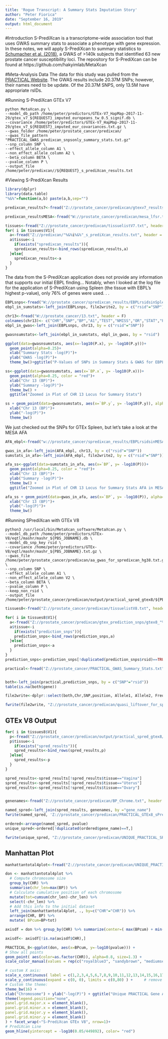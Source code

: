 ---
title: 'Rogue Transcript: A Summary Stats Imputation Story'
author: "Peter Fiorica"
date: "September 16, 2019"
output: html_document
---

#Introduction
S-PrediXcan is a transcriptome-wide association tool that uses GWAS summary stats to associate a phenotype with gene expression.  In these notes, we will apply S-PrediXcan to summary statistics to [Schumacher et al. (2018)](https://www.nature.com/articles/s41588-018-0142-8), a GWAS of >140k subjects that identified 63 new prostate cancer susceptibility loci.  The repository for S-PrediXcan can be found at https://github.com/hakyimlab/MetaXcan

#Meta-Analysis Data
The data for this study was pulled from the [PRACTICAL Website](http://practical.icr.ac.uk/blog/?page_id=8164).  The GWAS results include 20.37M SNPs; however, their names need to be update.  Of the 20.37M SNPS, only 13.5M have appropriate rsIDs.

#Running S-PrediXcan GTEx V7
```
python MetaXcan.py \
--model_db_path /home/peter/predictors/GTEx-V7_HapMap-2017-11-29/gtex_v7_${REQUEST}_imputed_europeans_tw_0.5_signif.db \
--covariance /home/peter/predictors/GTEx-V7_HapMap-2017-11-29/gtex_v7_${REQUEST}_imputed_eur_covariances.txt.gz \
--gwas_folder /home/peter/prostate_cancer/predixcan/ 
--gwas_file_pattern "PRACTICAL_GWAS_predixcan_snpsonly_summary_stats.txt.gz"
--snp_column SNP \
--effect_allele_column A1 \
--non_effect_allele_column A2 \
--beta_column BETA \
--pvalue_column P \
--output_file /home/peter/predixcan//${REQUEST}_s_prediXcan_results.txt
```

#Viewing S-PrediXcan Results
```{r, echo=TRUE, cache=TRUE}
library(dplyr)
library(data.table)
"%&%"=function(a,b) paste(a,b,sep="")

predixcan_results7<-fread("Z://prostate_cancer/predixcan/gtexv7_results.txt", header = T)

predixcan_resultsMESA<-fread("W://prostate_cancer/predixcan/mesa_lfsr.txt", header = T)

tissues<-fread("Z://prostate_cancer/predixcan/tissuelistV7.txt", header = F)
for( i in tissues$V1){
  a<-fread("Z://predixcan/"%&%i%&%"_s_prediXcan_results.txt", header = T)
  a$tissue<-i
    if(exists("spredixcan_results")){
    spredixcan_results<-bind_rows(spredixcan_results,a)
  }else{
    spredixcan_results<-a
  }
}
```
The data from the S-PrediXcan application does not provide any information that supports our initial EBPL finding...
Notably, when I looked at the log file for the application of S-PrediXcan using Spleen (the tissue with EBPL's highest p-value), only 76% of genes were used. . .

```{r}
EBPLsnps<-fread("W://prostate_cancer/spredixcan_results/EBPLrsidsinSpleen.txt", header = T)
ebpl_in_sumstats<-left_join(EBPLsnps, file2write2, by = c("rsid"="SNP"))

chr13<-fread("W://prostate_cancer/13.txt", header = F)
colnames(chr13)<- c("CHR","SNP","BP","A1","TEST","NMISS","OR","STAT","P","BETA","SE","MAF")
ebpl_in_gwas<-left_join(EBPLsnps, chr13, by = c("rsid"="SNP"))

gwasnsumstats<-left_join(ebpl_in_sumstats, ebpl_in_gwas, by = "rsid")

ggplot(data=gwasnsumstats, aes(x=-log10(P.x), y= -log10(P.y)))+
  geom_point(alpha=0.25)+
  xlab("Summary Stats -log(P)")+
  ylab("GWAS -log(P)")+
  theme_bw()+ggtitle("P-Values of SNPs in Summary Stats & GWAS for EBPL Prediction Model")

ss<-ggplot(data=gwasnsumstats, aes(x=`BP.x`, y= -log10(P.x)))+
  geom_point(alpha=0.25, color = "red")+
  xlab("Chr 13 (BP)")+
  ylab("Summary -log(P)")+
  theme_bw() + 
  ggtitle("Zoomed in Plot of CHR 13 Locus for Summary Stats")

ss + geom_point(data=gwasnsumstats, aes(x=`BP.y`, y= -log10(P.y)), alpha=0.25, color="royalblue")+
  xlab("Chr 13 (BP)")+
  ylab("-log(P)")+
  theme_bw()
```
We just checked out the SNPs for GTEx Spleen, but let's take a look at the MESA AFA

```{r}
AFA_ebpl<-fread("w://prostate_cancer/spredixcan_results/EBPLrsidsinMESA_AFA.txt", header = T)

gwas_in_afa<-left_join(AFA_ebpl, chr13, by = c("rsid"="SNP"))
sumstats_in_afa<-left_join(AFA_ebpl, file2write2, by = c("rsid"="SNP"))

afa_ss<-ggplot(data=sumstats_in_afa, aes(x=`BP`, y= -log10(P)))+
  geom_point(alpha=0.25, color = "red")+
  xlab("Chr 13 (BP)")+
  ylab("Summary -log(P)")+
  theme_bw() + 
  ggtitle("Zoomed in Plot of CHR 13 Locus for Summary Stats AFA in MESA")

afa_ss + geom_point(data=gwas_in_afa, aes(x=`BP`, y= -log10(P)), alpha=0.25, color="royalblue")+
  xlab("Chr 13 (BP)")+
  ylab("-log(P)")+
  theme_bw()
```

#Running SPrediXcan with GTEx V8
```
python3 /usr/local/bin/MetaXcan_software/MetaXcan.py \
--model_db_path /home/peter/predictors/GTEx-V8/eqtl/mashr/mashr_${PBS_JOBNAME}.db \
--model_db_snp_key rsid \
--covariance /home/peter/predictors/GTEx-V8/eqtl/mashr/mashr_${PBS_JOBNAME}.txt.gz \
--gwas_file /home/peter/prostate_cancer/predixcan/aa_gwas_for_spredixcan_hg38.txt.gz \
--snp_column SNP \
--effect_allele_column A1 \
--non_effect_allele_column V2 \
--beta_column BETA \
--pvalue_column P \
--keep_non_rsid \
--output_file /home/peter/prostate_cancer/predixcan/output/practical_spred_gtex8/${PBS_JOBNAME}_procan_GTEX8_s_prediXcan_results.txt
```

```{r}
tissues8<-fread("Z://prostate_cancer/predixcan/tissuelistV8.txt", header = F)

for( i in tissues8$V1){
  a<-fread("Z://prostate_cancer/predixcan/gtex_prediction_snps/gtex8_"%&%i%&%"_snps.txt", header = T)
  a$tissue<-i
    if(exists("prediction_snps")){
    prediction_snps<-bind_rows(prediction_snps,a)
  }else{
    prediction_snps<-a
  }
}
prediction_snps<-prediction_snps[!duplicated(prediction_snps$rsid)==TRUE,]

practical<-fread("Z://prostate_cancer/PRACTICAL_GWAS_Summary_Stats.txt", header = T, nThread= 32)


both<-left_join(practical,prediction_snps, by = c("SNP"="rsid"))
table(is.na(both$gene))

file2write<-dplyr::select(both,Chr,SNP,position, Allele1, Allele2, Freq1,Effect, StdErr, Pvalue,gene,varID,ref_allele,eff_allele)

fwrite(file2write, "Z://prostate_cancer/predixcan/quasi_liftover_for_spredixcan.txt", col.names = T, row.names=F, sep = "\t", quote = F)
```

## GTEx V8 Output
```{r}
for( i in tissues8$V1){
  p<-fread("Z://prostate_cancer/predixcan/output/practical_spred_gtex8/"%&%i%&%"_procan_GTEX8_s_prediXcan_results.txt", header = T)
  p$tissue<-i
    if(exists("spred_results")){
    spred_results<-bind_rows(spred_results,p)
  }else{
    spred_results<-p
  }
}

spred_results<-spred_results[!spred_results$tissue=="Vagina"]
spred_results<-spred_results[!spred_results$tissue=="Uterus"]
spred_results<-spred_results[!spred_results$tissue=="Ovary"]


genenames<-fread("Z://prostate_cancer/predixcan/BP_Chrome.txt", header = T)

named_spred<-left_join(spred_results, genenames, by ="gene_name")
fwrite(named_spred, 'Z://prostate_cancer/predixcan/PRACTICAL_GTEx8_sPredixcanResults2.txt', col.names =T, sep = "\t", quote = F, row.names = F)

ordered<-arrange(named_spred, pvalue)
unique_spred<-ordered[!duplicated(ordered$gene_name)==T,]

fwrite(unique_spred, "Z://prostate_cancer/predixcan/UNIQUE_PRACTICAL_SPRED_RESULTS.txt",  col.names =T, sep = "\t", quote = F, row.names = F)
```

## Manhattan Plot
```{r}
manhattantotal4plot<-fread("Z://prostate_cancer/predixcan/UNIQUE_PRACTICAL_SPRED_RESULTS.txt",header = TRUE, stringsAsFactors = TRUE)

don <- manhattantotal4plot %>%
  # Compute chromosome size
  group_by(CHR) %>% 
  summarise(chr_len=max(BP)) %>%
  # Calculate cumulative position of each chromosome
  mutate(tot=cumsum(chr_len)-chr_len) %>%
  select(-chr_len) %>%
  # Add this info to the initial dataset
  left_join(manhattantotal4plot, ., by=c("CHR"="CHR")) %>%
  arrange(CHR, BP) %>%
  mutate( BPcum=BP+tot)

axisdf = don %>% group_by(CHR) %>% summarize(center=( max(BPcum) + min(BPcum) ) / 2 )

axisdf<- axisdf[!is.na(axisdf$CHR),]

PRACTICAL_8<-ggplot(don, aes(x=BPcum, y=-log10(pvalue))) +
# Show all points
geom_point( aes(color=as.factor(CHR)), alpha=0.8, size=1.3) +
scale_color_manual(values = rep(c("royalblue3", "sandybrown", "mediumseagreen"), 22 )) +

# custom X axis:
scale_x_continuous( label = c(1,2,3,4,5,6,7,8,9,10,11,12,13,14,15,16,17,18," ", 20, " ", 22), breaks= axisdf$center, expand = c(0,0) ) +
scale_y_continuous(expand = c(0, 0), limits = c(0,80) ) +     # remove space between plot area and x axis
# Custom the theme:
theme_bw(16) +
xlab("Chromosome") + ylab("-log(P)") + ggtitle("Unique PRACTICAL Gene Associations") +
theme(legend.position="none",
panel.grid.major.x = element_blank(),
panel.grid.minor.x = element_blank(),
panel.grid.major.y = element_blank(),
panel.grid.minor.y = element_blank()
) + facet_wrap(~"S-PrediXcan GTEx V8", nrow=1)+
# PrediXcan Line
geom_hline(yintercept = -log10(0.05/449892), color= "red")

```